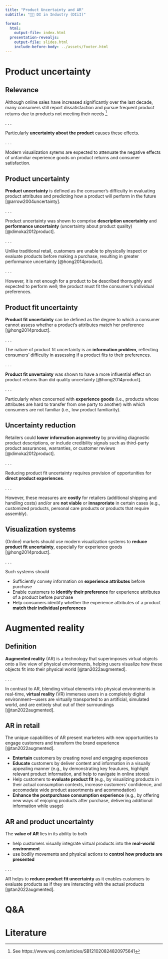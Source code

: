 ```yaml
---
title: "Product Uncertainty and AR"  
subtitle: "🧑‍🔬 DI in Industry (DIiI)"

format: 
  html:
    output-file: index.html
  presentation-revealjs:
    output-file: slides.html 
    include-before-body: ../assets/footer.html
---
```



# Product uncertainty {.vertical-center background-color="#0333ff" background-image="images/bg.jpeg"}

## Relevance

Although online sales have increased significantly over the last decade, many consumers still report dissatisfaction and pursue frequent product returns due to products not meeting their needs [^1]. 

. . .

Particularly __uncertainty about the product__ causes these effects.

. . .

Modern visualization sytems are expected to attenuate the negative effects of unfamiliar experience goods on product returns and consumer satisfaction.

[^1]: See https://www.wsj.com/articles/SB121020824820975641

## Product uncertainty

__Product uncertainty__ is defined as the consumer’s difficulty in evaluating product attributes and predicting how a product will perform in the future [@arrow2004uncertainty].

. . .

Product uncertainty was shown to comprise __description uncertainty__ and __performance uncertainty__ (uncertainty about product quality) [@dimoka2012product].

. . .

Unlike traditional retail, customers are unable to physically inspect or evaluate products before making a purchase, resulting in greater performance uncertainty [@hong2014product].

. . .

However, it is not enough for a product to be described thoroughly and expected to perform well; the product must fit the consumer’s individual preferences.

## Product fit uncertainty

__Product fit uncertainty__ can be defined as the degree to which a consumer cannot assess whether a product’s attributes match her preference [@hong2014product].

. . .

The nature of product fit uncertainty is an __information problem__, reflecting consumers’ difficulty in assessing if a product fits to their preferences.

. . .

__Product fit unvertainty__ was shown to have a more influential effect on product returns than did quality uncertainty [@hong2014product].

. . .

Particularly when concerned with __experience goods__ (i.e., products whose attributes are hard to transfer from
one party to another) with which consumers are not familiar (i.e., low product familiarity).

## Uncertainty reduction

Retailers could __lower information asymmetry__ by providing diagnostic product descriptions, or include credibility signals such as third-party product assurances, warranties, or customer reviews [@dimoka2012product].

. . . 

Reducing product fit uncertainty requires provision of opportunities for __direct product experiences__.

. . . 

However, these measures are __costly__ for retailers (additional shipping and handling costs) and/or are __not viable__ or __innaproriate__ in certain cases (e.g., customized products, personal care products or products that require assembly).

## Visualization systems

(Online) markets should use modern visualization systems to __reduce product fit uncertainty__, especially for experience goods [@hong2014product].

. . .

Such systems should

:::{.incremental}
- Sufficiently convey information on __experience attributes__ before purchase
- Enable customers to __identify their preference__ for experience attributes of a product before purchase
- Help consumers identify whether the experience attributes of a product __match their individual preferences__
:::

# Augmented reality {.vertical-center background-color="#0333ff" background-image="images/bg.jpeg"}

## Definition

__Augmented reality__ (AR) is a technology that superimposes virtual objects onto a live view of physical environments, helping users visualize how these objects fit into their physical world [@tan2022augmented].

. . .

In contrast to AR, blending virtual elements into physical environments in real-time, __virtual reality__ (VR)
immerses users in a completely digital environment—users are virtually transported to an artificial, simulated world, and are entirely shut out of their surroundings [@tan2022augmented].

## AR in retail

The unique capabilities of AR present marketers with new opportunities to engage customers and transform the brand experience [@tan2022augmented].

:::{.incremental}
- __Entertain__ customers by creating novel and engaging experiences 
- __Educate__ customers by deliver content and information in a visually appealing manner (e.g., by demonstrating key feautures, highlight relevant product information, and help to navigate in online stores)
- Help customers to __evaluate product fit__ (e.g., by visualizing products in their actual consumption contexts, increase customers' confidence, and accomodate wide product assortments and acommodation)
- __Enhance the postpurchase consumption experience__ (e.g., by offering new ways of enjoying products after purchase, delivering additional information while usage)
:::

## AR and product uncertainty

The __value of AR__ lies in its ability to both

:::{.incremental}
- help customers visually integrate virtual products into the __real-world environment__
- use bodily movements and physical actions to __control how products are presented__
:::

. . .

AR helps to __reduce product fit uncertainty__ as it enables customers to evaluate products as if they are interacting with the actual products [@tan2022augmented].


# Q&A {.html-hidden .vertical-center .unlisted background-color=black}

# Literature
::: {#refs}
:::